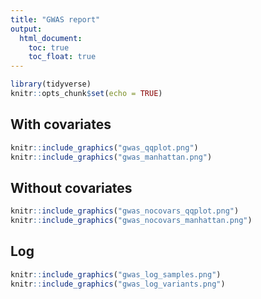 ```yaml
---
title: "GWAS report"
output:
  html_document:
    toc: true
    toc_float: true
---
```


```r
library(tidyverse)
knitr::opts_chunk$set(echo = TRUE)
```

## With covariates 

```r
knitr::include_graphics("gwas_qqplot.png")
knitr::include_graphics("gwas_manhattan.png")
```

## Without covariates

```r
knitr::include_graphics("gwas_nocovars_qqplot.png")
knitr::include_graphics("gwas_nocovars_manhattan.png")
```

## Log

```r
knitr::include_graphics("gwas_log_samples.png")
knitr::include_graphics("gwas_log_variants.png")
```
